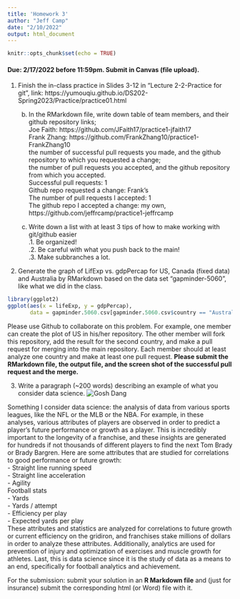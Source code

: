---
title: 'Homework 3'
author: "Jeff Camp"
date: "2/10/2022"
output: html_document
---

```{r setup, include=FALSE}
knitr::opts_chunk$set(echo = TRUE)
```

#### Due: 2/17/2022 before 11:59pm. Submit in Canvas (file upload).

1. Finish the in-class practice in Slides 3-12 in "Lecture 2-2-Practice for git", link: https://yumouqiu.github.io/DS202-Spring2023/Practice/practice01.html  
    b. In the RMarkdown file, write down table of team members, and their github repository links;   
    Joe Faith: https://github.com/JFaith17/practice1-jfaith17  
    Frank Zhang: https://github.com/FrankZhang10/practice1-FrankZhang10  
the number of successful pull requests you made, and the github repository to which you requested a change;  
the number of pull requests you accepted, and the github repository from which you accepted.  
Successful pull requests: 1  
Github repo requested a change: Frank's  
The number of pull requests I accepted: 1  
The github repo I accepted a change: my own, https://github.com/jeffrcamp/practice1-jeffrcamp  

    c. Write down a list with at least 3 tips of how to make working with git/github easier  
.1. Be organized!  
.2. Be careful with what you push back to the main!  
.3. Make subbranches a lot.  

2. Generate the graph of LifExp vs. gdpPercap for US, Canada (fixed data) and Australia by RMarkdown based on the data set "gapminder-5060", like what we did in the class. 
  
  
```{r}
library(ggplot2)
ggplot(aes(x = lifeExp, y = gdpPercap), 
       data = gapminder.5060.csv[gapminder.5060.csv$country == "Australia",]) + geom_point()
```

Please use Github to collaborate on this problem. For example, one member can create the plot of US in his/her repository. The other member will fork this repository, add the result for the second country, and make a pull request for merging into the main repository. Each member should at least analyze one country and make at least one pull request. **Please submit the RMarkdown file, the output file, and the screen shot of the successful pull request and the merge.**

3. Write a paragraph (~200 words) describing an example of what you consider data science.
          ![Gosh Dang](https://th.bing.com/th/id/OIP.cogqJlIn-T15wQNyB92g3AHaDo?pid=ImgDet&rs=1&adlt=strict)


Something I consider data science: the analysis of data from various sports leagues, like the NFL or the MLB or the NBA. For example, in these analyses, various attributes of players are observed in order to predict a player’s future performance or growth as a player. This is incredibly important to the longevity of a franchise, and these insights are generated for hundreds if not thousands of different players to find the next Tom Brady or Brady Bargren. Here are some attributes that are studied for correlations to good performance or future growth:  
- Straight line running speed  
- Straight line acceleration  
- Agility  
Football stats  
- Yards  
- Yards / attempt  
- Efficiency per play  
- Expected yards per play  
These attributes and statistics are analyzed for correlations to future growth or current efficiency on the gridiron, and franchises stake millions of dollars in order to analyze these attributes. Additionally, analytics are used for prevention of injury and optimization of exercises and muscle growth for athletes. Last, this is data science since it is the study of data as a means to an end, specifically for football analytics and achievement.


For the submission: submit your solution in an **R Markdown file** and (just for insurance) submit the corresponding html (or Word) file with it. 
